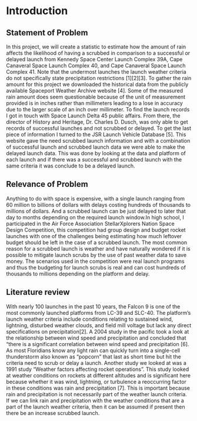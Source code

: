 # Introduction

## Statement of Problem
In this project, we will create a statistic to estimate how the amount of rain affects the likelihood of having a scrubbed in comparison to a successful or delayed launch from  Kennedy Space Center Launch Complex 39A, Cape Canaveral Space Launch Complex 40, and Cape Canaveral Space Launch Complex 41. Note that the undermost launches the launch weather criteria do not specifically state precipitation restrictions [1][2][3]. To gather the rain amount for this project we downloaded the historical data from the publicly available Spaceport Weather Archive website [4]. Some of the measured rain amount does seem questionable because of the unit of measurement provided is in inches rather than millimeters leading to a lose in accuracy due to the larger scale of an inch over millimeter. To find the launch records I got in touch with Space Launch Delta 45 public affairs. From there, the director of History and Heritage, Dr. Charles D. Dusch, was only able to get records of successful launches and not scrubbed or delayed. To get the last piece of information I turned to the JSR Launch Vehicle Database [5]. This website gave the need scrubbed launch information and with a combination of successful launch and scrubbed launch data we were able to make the delayed launch data. This was done by looking at the data and platform of each launch and if there was a successful and scrubbed launch with the same criteria it was conclude to be a delayed launch.


## Relevance of Problem
Anything to do with space is expensive, with a single launch ranging from 60 million to billions of dollars with delays costing hundreds of thousands to millions of dollars. And a scrubbed launch can be just delayed to later that day to months depending on the required launch window.In high school, I participated in the Air Force Association StellarXplorers Nation Space Design Competition, this competition had group design and budget rocket launches with one of the challenges being estimating how much leftover budget should be left in the case of a scrubbed launch. The most common reason for a scrubbed launch is weather and have naturally wondered if it is possible to mitigate launch scrubs by the use of past weather data to save money. The scenarios used in the competition were real launch programs and thus the budgeting for launch scrubs is real and can cost hundreds of thousands to millions depending on the platform and delay.



## Literature review
With nearly 100 launches in the past 10 years, the Falcon 9 is one of the most commonly launched platforms from LC-39 and SLC-40. The platform’s launch weather criteria include conditions relating to sustained wind, lightning, disturbed weather clouds, and field mill voltage but lack any direct specifications on precipitation[2]. A 2004 study in the pacific took a look at the relationship between wind speed and precipitation and concluded that “there is a significant correlation between wind speed and precipitation [6]. As most Floridians know any light rain can quickly turn into a single-cell thunderstorm also known as “popcorn” that last as short time but hit the criteria need to scrub or delay a launch. Another study we looked at was a 1991 study "Weather factors affecting rocket operations". This study looked at weather conditions on rockets at different altitudes and is significant here because whether it was wind, lightning, or turbulence a reoccurring factor in these conditions was rain and precipitation [7]. This is important because rain and precipitation is not necessarily part of the weather launch criteria. If we can link rain and precipitation with the weather conditions that are a part of the launch weather criteria, then it can be assumed if present then there be an increase scrubbed launch.


